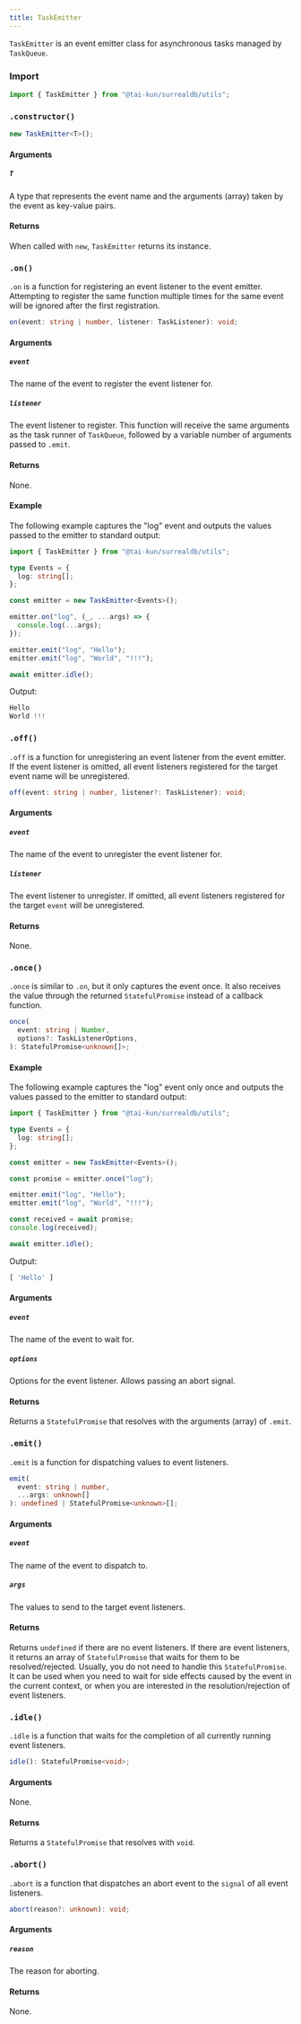 ```yaml
---
title: TaskEmitter
---
```



`TaskEmitter` is an event emitter class for asynchronous tasks managed by `TaskQueue`.

### Import

```ts
import { TaskEmitter } from "@tai-kun/surrealdb/utils";
```

### `.constructor()`

```ts
new TaskEmitter<T>();
```

#### Arguments

##### `T`

A type that represents the event name and the arguments (array) taken by the event as key-value pairs.

#### Returns

When called with `new`, `TaskEmitter` returns its instance.

### `.on()` <Badge variant="instance" /><Badge variant="method" />

`.on` is a function for registering an event listener to the event emitter. Attempting to register the same function multiple times for the same event will be ignored after the first registration.

```ts
on(event: string | number, listener: TaskListener): void;
```

#### Arguments

##### `event`

The name of the event to register the event listener for.

##### `listener`

The event listener to register. This function will receive the same arguments as the task runner of `TaskQueue`, followed by a variable number of arguments passed to `.emit`.

#### Returns

None.

#### Example

The following example captures the "log" event and outputs the values passed to the emitter to standard output:

```ts
import { TaskEmitter } from "@tai-kun/surrealdb/utils";

type Events = {
  log: string[];
};

const emitter = new TaskEmitter<Events>();

emitter.on("log", (_, ...args) => {
  console.log(...args);
});

emitter.emit("log", "Hello");
emitter.emit("log", "World", "!!!");

await emitter.idle();
```

Output:

```js
Hello
World !!!
```

### `.off()` <Badge variant="instance" /><Badge variant="method" />

`.off` is a function for unregistering an event listener from the event emitter. If the event listener is omitted, all event listeners registered for the target event name will be unregistered.

```ts
off(event: string | number, listener?: TaskListener): void;
```

#### Arguments

##### `event`

The name of the event to unregister the event listener for.

##### `listener`

The event listener to unregister. If omitted, all event listeners registered for the target `event` will be unregistered.

#### Returns

None.

### `.once()` <Badge variant="instance" /><Badge variant="method" />

`.once` is similar to `.on`, but it only captures the event once. It also receives the value through the returned `StatefulPromise` instead of a callback function.

```ts
once(
  event: string | Number,
  options?: TaskListenerOptions,
): StatefulPromise<unknown[]>;
```

#### Example

The following example captures the "log" event only once and outputs the values passed to the emitter to standard output:

```ts
import { TaskEmitter } from "@tai-kun/surrealdb/utils";

type Events = {
  log: string[];
};

const emitter = new TaskEmitter<Events>();

const promise = emitter.once("log");

emitter.emit("log", "Hello");
emitter.emit("log", "World", "!!!");

const received = await promise;
console.log(received);

await emitter.idle();
```

Output:

```js
[ 'Hello' ]
```

#### Arguments

##### `event`

The name of the event to wait for.

##### `options`

Options for the event listener. Allows passing an abort signal.

#### Returns

Returns a `StatefulPromise` that resolves with the arguments (array) of `.emit`.

### `.emit()` <Badge variant="instance" /><Badge variant="method" />

`.emit` is a function for dispatching values to event listeners.

```ts
emit(
  event: string | number,
  ...args: unknown[]
): undefined | StatefulPromise<unknown>[];
```

#### Arguments

##### `event`

The name of the event to dispatch to.

##### `args`

The values to send to the target event listeners.

#### Returns

Returns `undefined` if there are no event listeners. If there are event listeners, it returns an array of `StatefulPromise` that waits for them to be resolved/rejected. Usually, you do not need to handle this `StatefulPromise`. It can be used when you need to wait for side effects caused by the event in the current context, or when you are interested in the resolution/rejection of event listeners.

### `.idle()` <Badge variant="instance" /><Badge variant="method" />

`.idle` is a function that waits for the completion of all currently running event listeners.

```ts
idle(): StatefulPromise<void>;
```

#### Arguments

None.

#### Returns

Returns a `StatefulPromise` that resolves with `void`.

### `.abort()` <Badge variant="instance" /><Badge variant="method" />

`.abort` is a function that dispatches an abort event to the `signal` of all event listeners.

```ts
abort(reason?: unknown): void;
```

#### Arguments

##### `reason`

The reason for aborting.

#### Returns

None.
